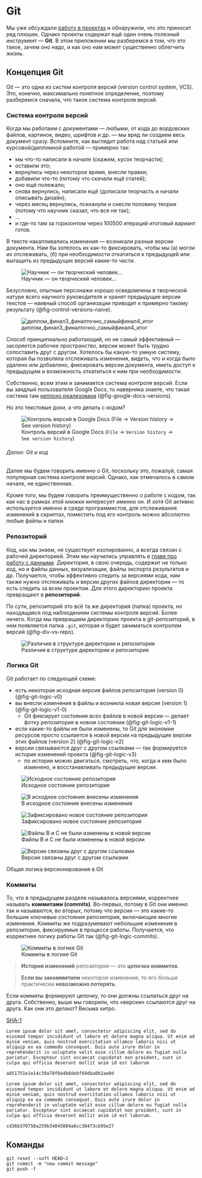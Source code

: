 # Git {#appendix-git}

:::{.intro}
Мы уже обсуждали [работу в проектах](r-data.qmd#r-data-rstudioprojects) и обнаружили, что это приносит ряд плюшек. Однако проекты содержат ещё один очень полезный инструмент --- **Git**. В этом приложении мы разберемся в том, что это такое, зачем оно надо, и как оно нам может существенно облегчить жизнь.
:::

## Концепция Git {#appendix-git-whatisigt}

Git --- это одна из систем контроля версий (version control system, VCS). Это, конечно, максимально понятное определение, поэтому разберемся сначала, что такое система контроля версий.



### Система контроля версий {#appendix-git-vcs}

Когда мы работаем с документами --- любыми, от кода до вордовских файлов, картинок, видео, шрифтов и др. --- мы вряд ли создаем весь документ сразу. Вспомните, как выглядит работа над статьей или курсовой/дипломной работой --- примерно так:

* мы что-то написали в начале (скажем, кусок теорчасти);
* оставили это;
* вернулись через некоторое время, внесли правки;
* добавили что-то (потому что скачали ещё статей);
* оно ещё полежало;
* снова вернулись, написали ещё (дописали теорчасть и начали описывать дизайн);
* через месяц вернулись, психанули и снесли половину теории (потому что научник сказал, что все не так);
* ...
* и где-то там за горизонтом через 100500 итераций итоговый вариант готов.

В тексте накапливались изменения --- возникали разные версии документа. Нам бы хотелось их как-то фиксировать, чтобы мы (а) могли их отслеживать, (б) при необходимости откатиться к предыдущей или вытащить из предыдущих версий какие-то части.

![Научник --- он творческий человек...](img/appendix-git/advisor-suggestions.png)

Безусловно, опытные персонажи хорошо осведомлены в творческой натуре всего научного руководителя и хранят предыдущие версии текстов --- наивный способ организации приводит к примерно такому результату (@fig-control-versions-naive).

![диплом_финал3_финалточно_самыйфинал4_итог](img/appendix-git/control-versions-naive.png){#fig-control-versions-naive}

Способ принципиально работающий, но не самый эффективный --- засоряется рабочее пространство, версии может быть трудно сопоставить друг с другом. Хотелось бы какую-то умную систему, которая бы позволяла отслеживать изменения, видеть, что и когда было удалено или добавлено, фиксировать версии документа, иметь доступ к предыдущим и возможность откатиться к ним при необходимости.

Собственно, всем этим и занимается система контроля версий. Если вы заядлый пользователя Google Docs, то наверняка знаете, что такая система там [неплохо реализована](https://support.google.com/docs/answer/190843) (@fig-google-docs-versions). 

Но это текстовые доки, а что делать с кодом?

![Контроль версий в Google Docs (`File` → `Version history` → `See version history`)](img/appendix-git/google-docs-versions.png){#fig-google-docs-versions}


:::{.callout-note}
###### Далее: Git и код

Далее мы будем говорить именно о Git, поскольку это, пожалуй, самая популярная система контроля версий. Однако, как отмечалось в самом начале, не единственная.

Кроме того, мы будем говорить преимущественно о работе с кодом, так как нас в рамках этой книжки интересует именно он. И хотя Git активно используется именно в среде программистов, для отслеживания изменений в скриптах, поместить под его контроль можно абсолютно любые файлы и папки.
:::



### Репозиторий {#appendix-git-repo}

Код, как мы знаем, не существует изолированно, а всегда связан с рабочей директорией. Этим мы научились управлять в [главе про работу с данными](r-data.qmd). Директория, в свою очередь, содержит не только код, но и файлы данных, визуализации, файлы экспорта результатов и др. Получается, чтобы эффективно следить за версиями кода, нам также нужно отслеживать и версии других файлов директории --- то есть следить за всем проектом. Для этого директорию проекта превращают в **репозиторий**.

По сути, репозиторий это всё та же директория (папка) проекта, но находящаяся под наблюдением системы контроля версий. Более ничего. Когда мы превращаем директорию проекта в git-репозиторий, в нем появляется папка `.git`, которая и будет заниматься контролем версий (@fig-div-vs-repo).

![Различия в структуре директории и репозитория](img/appendix-git/div-vs-repo.png){#fig-div-vs-repo}



### Логика Git {#appendix-git-logic}

Git работает по следующей схеме:

* есть некоторая исходная версия файлов репозитория (version 0) (@fig-git-logic-v0)
* вы внесли изменения в файлы и возникла новая версия (version 1) (@fig-git-logic-v1-0)
    * Git фиксирует состояния всех файлов в новой версии --- делает фотку репозитория в новом состоянии (@fig-git-logic-v1-1)
* если какие-то файлы не были изменены, то Git для экономии ресурсов просто ссылается в новой версии на предыдущие версии этих файлов (version 2) (@fig-git-logic-v2)
* версии связываются друг с другом ссылками --- так формируется история изменений проекта (@fig-git-logic-v3)
    * по истории можно двигаться, смотреть, что, когда и кем было изменено, и восстанавливать предыдущие версии.

:::{#fig-git-logic layout="[[1,1], [1,1], [1]]"}

![Исходное состояние репозитория](img/appendix-git/git-logic-v0.png){#fig-git-logic-v0}

![В исходное состояние внесены изменения](img/appendix-git/git-logic-v1-0.png){#fig-git-logic-v1-0}

![Зафиксировано новое состояние репозитория](img/appendix-git/git-logic-v1-1.png){#fig-git-logic-v1-1}

![Файлы B и C не были изменены в новой версии](img/appendix-git/git-logic-v2.png){#fig-git-logic-v2}

![Версии связаны друг с другом ссылками](img/appendix-git/git-logic-v3.png){#fig-git-logic-v3}

Общая логика версионирования в Git

:::



### Коммиты {#appendix-git-commits}

То, что в предыдущем разделе называлось версиями, корректнее называть **коммитами (commits)**. Во-первых, потому в Git они именно так и называются, во вторых, потому что _версии_ --- это какие-то большие ключевые состояния репозитория, включающие многие изменения. Коммиты же подразумевают небольшие изменения в репозитории, фиксируемые в процессе работы. Получается, что корректнее логику работы Git так (@fig-git-logic-commits).

![Коммиты в логике Git](img/appendix-git/git-logic-commits.png){#fig-git-logic-commits}

> **История изменений** репозитория --- это **цепочка коммитов**.

> **Если вы закоммитили** некоторое изменение, то его больше практически **невозможно потерять**.

Если коммиты формируют цепочку, то они должны ссылаться друг на друга. Собственно, выше мы говорили, что «версии» ссылаются друг на друга. Как они это делают? Весьма хитро.

[SHA-1](https://emn178.github.io/online-tools/sha1.html)


```
Lorem ipsum dolor sit amet, consectetur adipiscing elit, sed do eiusmod tempor incididunt ut labore et dolore magna aliqua. Ut enim ad minim veniam, quis nostrud exercitation ullamco laboris nisi ut aliquip ex ea commodo consequat. Duis aute irure dolor in reprehenderit in voluptate velit esse cillum dolore eu fugiat nulla pariatur. Excepteur sint occaecat cupidatat non proident, sunt in culpa qui officia deserunt mollit anim id est laborum
```

```
a851751e1e14c39a78f0a4b8debf69dba0b2ae0d
```

```
Lorem ipsum dolor sit amet, consectetur adipiscing elit, sed do eiusmod tempor incididunt ut labore et dolore magna aliqua. Ut enim ad minim veniam, quis nostrud exercitation ullamco laboris nisi ut aliquip ex ea commodo consequat. Duis aute irure dolor in reprehenderit in voluptate velit esse cillum dolore eu fugiat nulla pariatur. Excepteur sint occaecat cupidatat non proident, sunt in culpa qui officia deserunt mollit anim id est laborum.
```

```
cd36b370758a259b34845084a6cc38473cb95e27
```



## Команды

```
git reset --soft HEAD~2
git commit -m "new commit message"
git push -f
```

